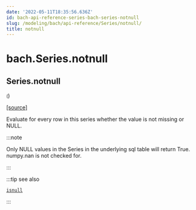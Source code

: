 ```yaml
---
date: '2022-05-11T18:35:56.636Z'
id: bach-api-reference-series-bach-series-notnull
slug: /modeling/bach/api-reference/Series/notnull/
title: notnull
---
```


# bach.Series.notnull

<div className="method">

## <span className="additional-name">Series.</span><span className="name">notnull</span>

<small className="parameter-list">(</small>)


&#8203;<span className="view-source">[[source]](https://github.com/objectiv/objectiv-analytics/blob/main/bach/bach/series/series.py)</span>

<div className="content">

Evaluate for every row in this series whether the value is not missing or NULL.

:::note

Only NULL values in the Series in the underlying sql table will return True. numpy.nan is not
checked for.


:::

:::tip see also

[`isnull`](/modeling/bach/api-reference/Series/bach.Series.isnull.mdx)
    

:::


</div>


</div>
